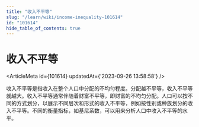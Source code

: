 ```yaml
---
title: "收入不平等"
slug: "/learn/wiki/income-inequality-101614"
id: "101614"
hide_table_of_contents: true
---
```



# 收入不平等

<ArticleMeta id={101614} updatedAt={'2023-09-26 13:58:58'} />
<div className='border-solid border-b border-t-0 my-4 border-[var(--ifm-color-gray-300)]' />

收入不平等是指收入在整个人口中分配的不均匀程度。分配越不平等，收入不平等就越大。收入不平等通常伴随着财富不平等，即财富的不均匀分配。人口可以按不同的方式划分，以展示不同层次和形式的收入不平等，例如按性别或种族划分的收入不平等。不同的衡量指标，如基尼系数，可以用来分析人口中收入不平等的水平。
